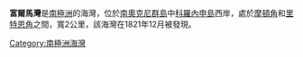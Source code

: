 {{unreferenced|time=2013-10-27T05:01:32+00:00}}
'''富爾馬灣'''是[[南極洲|南極洲]]的海灣，位於[[南奧克尼群島|南奧克尼群島]]中[[科羅內申島|科羅內申島]]西岸，處於[[摩頓角|摩頓角]]和[[里特恩角|里特恩角]]之間，寬2公里，該海灣在1821年12月被發現。

{{coord|60|37|S|46|1|W|source:GNIS|display=title}}

{{Antarctica-geo-stub}}
[[Category:南極洲海灣|Category:南極洲海灣]]